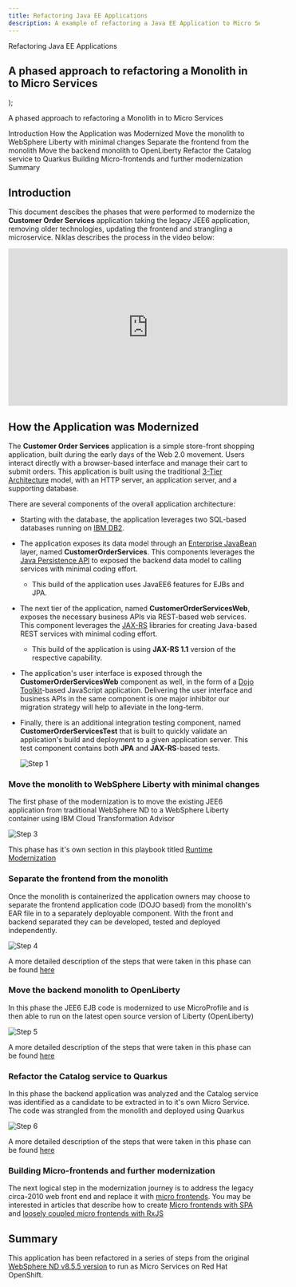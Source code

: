 ```yaml
---
title: Refactoring Java EE Applications
description: A example of refactoring a Java EE Application to Micro Services
---
```


  <span>
Refactoring Java EE Applications<br/> <h2>A phased approach to refactoring a Monolith in to Micro Services</h2>
  </span>
);

<PageDescription>

A phased approach to refactoring a Monolith in to Micro Services

</PageDescription>

<AnchorLinks small>
  <AnchorLink>Introduction</AnchorLink>
  <AnchorLink>How the Application was Modernized</AnchorLink>
  <AnchorLink>Move the monolith to WebSphere Liberty with minimal changes</AnchorLink>
  <AnchorLink>Separate the frontend from the monolith</AnchorLink>
  <AnchorLink>Move the backend monolith to OpenLiberty</AnchorLink>
  <AnchorLink>Refactor the Catalog service to Quarkus</AnchorLink>
  <AnchorLink>Building Micro-frontends and further modernization</AnchorLink>
  <AnchorLink>Summary</AnchorLink>
</AnchorLinks>


## Introduction
This document descibes the phases that were performed to modernize the **Customer Order Services** application taking the legacy JEE6 application, removing older technologies, updating the frontend and strangling a microservice. Niklas describes the process in the video below:

<iframe width="560" height="315" src="https://www.youtube.com/embed/lw95LLqa37g" frameborder="0" allow="accelerometer; autoplay; clipboard-write; encrypted-media; gyroscope; picture-in-picture" allowfullscreen></iframe>

## How the Application was Modernized
The **Customer Order Services** application is a simple store-front shopping application, built during the early days of the Web 2.0 movement. Users interact directly with a browser-based interface and manage their cart to submit orders.  This application is built using the traditional [3-Tier Architecture](http://www.tonymarston.net/php-mysql/3-tier-architecture.html) model, with an HTTP server, an application server, and a supporting database.

There are several components of the overall application architecture:
- Starting with the database, the application leverages two SQL-based databases running on [IBM DB2](https://www.ibm.com/analytics/us/en/technology/db2/).
- The application exposes its data model through an [Enterprise JavaBean](https://en.wikipedia.org/wiki/Enterprise_JavaBeans) layer, named **CustomerOrderServices**.  This components leverages the [Java Persistence API](https://en.wikibooks.org/wiki/Java_Persistence/What_is_JPA%3F) to exposed the backend data model to calling services with minimal coding effort.
  - This build of the application uses JavaEE6 features for EJBs and JPA.
- The next tier of the application, named **CustomerOrderServicesWeb**, exposes the necessary business APIs via REST-based web services.  This component leverages the [JAX-RS](https://en.wikipedia.org/wiki/Java_API_for_RESTful_Web_Services) libraries for creating Java-based REST services with minimal coding effort.
  - This build of the application is using **JAX-RS 1.1** version of the respective capability.
- The application's user interface is exposed through the **CustomerOrderServicesWeb** component as well, in the form of a [Dojo Toolkit](#tbd)-based JavaScript application.  Delivering the user interface and business APIs in the same component is one major inhibitor our migration strategy will help to alleviate in the long-term.
- Finally, there is an additional integration testing component, named **CustomerOrderServicesTest** that is built to quickly validate an application's build and deployment to a given application server.  This test component contains both **JPA** and **JAX-RS**-based tests.

  ![Step 1](images/step1.png)

### Move the monolith to WebSphere Liberty with minimal changes
The first phase of the modernization is to move the existing JEE6 application from traditional WebSphere ND to a WebSphere Liberty container using IBM Cloud Transformation Advisor

  ![Step 3](images/step3.png)

This phase has it's own section in this playbook titled [Runtime Modernization](https://ibm-cloud-architecture.github.io/modernization-playbook/applications/liberty)

### Separate the frontend from the monolith
Once the monolith is containerized the application owners may choose to separate the frontend application code (DOJO based) from the monolith's EAR file in to a separately deployable component. With the front and backend separated they can be developed, tested and deployed independently.

  ![Step 4](images/step4.png)

A more detailed description of the steps that were taken in this phase can be found [here](refactor/frontend)

### Move the backend monolith to OpenLiberty
In this phase the JEE6 EJB code is modernized to use MicroProfile and is then able to run on the latest open source version of Liberty (OpenLiberty)

  ![Step 5](images/step5.png)

A more detailed description of the steps that were taken in this phase can be found [here](refactor/backend)

### Refactor the Catalog service to Quarkus
In this phase the backend application was analyzed and the Catalog service was identified as a candidate to be extracted in to it's own Micro Service. The code was strangled from the monolith and deployed using Quarkus

  ![Step 6](images/step6.png)

A more detailed description of the steps that were taken in this phase can be found [here](refactor/catalog)

### Building Micro-frontends and further modernization
The next logical step in the modernization journey is to address the legacy circa-2010 web front end and replace it with [micro frontends](http://heidloff.net/article/using-micro-frontends-microservices/). You may be interested in articles that describe how to create [Micro frontends with SPA](http://heidloff.net/article/developing-micro-frontends-single-spa/) and [loosely coupled micro frontends with RxJS](http://heidloff.net/article/developing-loosely-coupled-micro-frontends-rxjs/)

## Summary
This application has been refactored in a series of steps from the original [WebSphere ND v8.5.5 version](https://github.com/ibm-cloud-architecture/cloudpak-for-applications/tree/was855) to run as Micro Services on Red Hat OpenShift.
